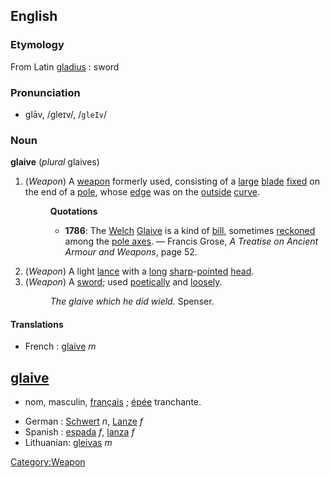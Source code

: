==English==
===Etymology===
From Latin [[gladius]] : sword

===Pronunciation===
*glāv, /ɡleɪv/, /<tt>gleIv</tt>/

===Noun===
'''glaive''' (''plural'' glaives)

#(''Weapon'') [[Category:Weapon]] A [[weapon]] formerly used, consisting of a [[large]] [[blade]] [[fix]]ed on the end of a [[pole]], whose [[edge]] was on the [[outside]] [[curve]].
#:'''Quotations'''
#:*'''1786''': The [[Welch]] [[Glaive]] is a kind of [[bill]], sometimes [[reckon]]ed among the [[pole axe]]s. &mdash; Francis Grose, ''A Treatise on Ancient Armour and Weapons'', page 52.
#(''Weapon'') A light [[lance]] with a [[long]] [[sharp]]-[[point]]ed [[head]]. 
#(''Weapon'') A [[sword]]; used [[poetically]] and [[loosely]].
#:''The glaive which he did wield.'' Spenser.

====Translations====
*French : [[glaive]] ''m''

==[[glaive]]==
* nom, masculin, [[français]] ; [[épée]] tranchante.



*German : [[Schwert]] ''n'', [[Lanze]] ''f''
*Spanish : [[espada]] ''f'', [[lanza]] ''f''
*Lithuanian: [[gleivas]] ''m''